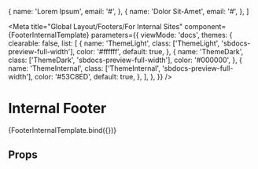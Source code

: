 
  {
    name: 'Lorem Ipsum',
    email: '#',
  },
  {
    name: 'Dolor Sit-Amet',
    email: '#',
  },
]

<Meta
  title="Global Layout/Footers/For Internal Sites"
  component={FooterInternalTemplate}
  parameters={{
    viewMode: 'docs',
    themes: {
      clearable: false,
      list: [
        {
          name: 'ThemeLight',
          class: ['ThemeLight', 'sbdocs-preview-full-width'],
          color: '#ffffff',
          default: true,
        },
        {
          name: 'ThemeDark',
          class: ['ThemeDark', 'sbdocs-preview-full-width'],
          color: '#000000',
        },
        {
          name: 'ThemeInternal',
          class: ['ThemeInternal', 'sbdocs-preview-full-width'],
          color: '#53C8ED',
          default: true,
        },
      ],
    },
  }}
/>

# Internal Footer

<Canvas>
  <Story
    name="For Internal Sites"
    args={{
      siteEditors: contactListData,
      siteManagers: contactListData,
      dateUpdated: 'July 28, 2022',
      version: '1.0',
    }}
    argTypes={{
      siteEditors: {
        type: { name: 'array', required: false },
        description:
          'Array of site editors. Object should include a `name` and `email`.',
      },
      siteManagers: {
        type: { name: 'array', required: false },
        description:
          'Array of site editors. Object should include a `name` and `email`.',
      },
    }}
  >
    {FooterInternalTemplate.bind({})}
  </Story>
</Canvas>

## Props

<ArgsTable story="For Internal Sites" />
